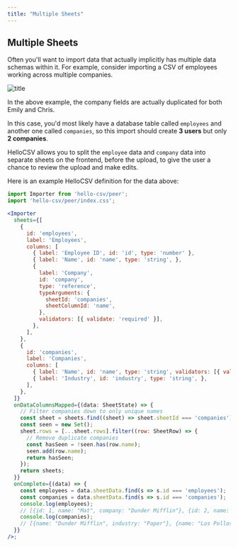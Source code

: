 ```yaml
---
title: "Multiple Sheets"
---
```


## Multiple Sheets

Often you'll want to import data that actually implicitly has multiple data schemas within it. For example, consider importing a CSV of employees working across multiple companies.

![title](/images/multiple-sheets.png)

In the above example, the company fields are actually duplicated for both Emily and Chris.

In this case, you'd most likely have a database table called `employees` and another one called `companies`, so this import should create **3 users** but only **2 companies**.

HelloCSV allows you to split the `employee` data and `company` data into separate sheets on the frontend, before the upload, to give the user a chance to review the upload and make edits.

Here is an example HelloCSV definition for the data above:

```jsx
import Importer from 'hello-csv/peer';
import 'hello-csv/peer/index.css';

<Importer
  sheets={[
    {
      id: 'employees',
      label: 'Employees',
      columns: [
        { label: 'Employee ID', id: 'id', type: 'number' },
        { label: 'Name', id: 'name', type: 'string', },
        {
          label: 'Company',
          id: 'company',
          type: 'reference',
          typeArguments: {
            sheetId: 'companies',
            sheetColumnId: 'name',
          },
          validators: [{ validate: 'required' }],
        },
      ],
    },
    {
      id: 'companies',
      label: 'Companies',
      columns: [
        { label: 'Name', id: 'name', type: 'string', validators: [{ validate: 'required' }], },
        { label: 'Industry', id: 'industry', type: 'string', },
      ],
    },
  ]}
  onDataColumnsMapped={(data: SheetState) => {
    // Filter companies down to only unique names
    const sheet = sheets.find((sheet) => sheet.sheetId === 'companies')!;
    const seen = new Set();
    sheet.rows = [...sheet.rows].filter((row: SheetRow) => {
      // Remove duplicate companies
      const hasSeen = !seen.has(row.name);
      seen.add(row.name);
      return hasSeen;
    });
    return sheets;
  }}
  onComplete={(data) => {
    const employees = data.sheetData.find(s => s.id === 'employees');
    const companies = data.sheetData.find(s => s.id === 'companies');
    console.log(employees);
    // [{id: 1, name: "Mat", company: "Dunder Mifflin"}, {id: 2, name: "Emily", company: "Los Pollos Hermanos"}, {id: 3, name: "Chris", company: "Los Pollos Hermanos"}]
    console.log(companies);
    // [{name: "Dunder Mifflin", industry: "Paper"}, {name: "Los Pollos Hermanos", industry: "Food & Beverage"}]
  }}
/>;
```